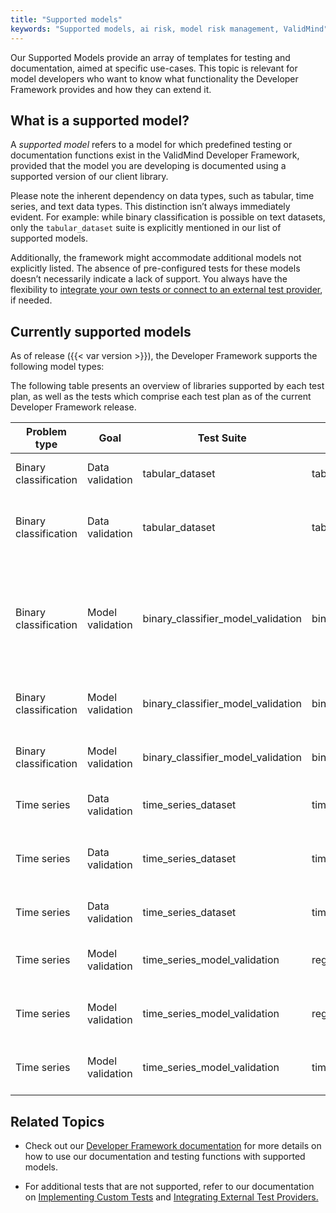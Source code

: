 ```yaml
---
title: "Supported models"
keywords: "Supported models, ai risk, model risk management, ValidMind"
---
```


Our Supported Models provide an array of templates for testing and documentation, aimed at specific use-cases. This topic is relevant for model developers who want to know what functionality the Developer Framework provides and how they can extend it. 

## What is a supported model?

A _supported model_ refers to a model for which predefined testing or documentation functions exist in the ValidMind Developer Framework, provided that the model you are developing is documented using a supported version of our client library.

<!--- TO DO This text might need a bit more expansion --->
Please note the inherent dependency on data types, such as tabular, time series, and text data types. This distinction isn't always immediately evident. For example: while binary classification is possible on text datasets, only the `tabular_dataset` suite is explicitly mentioned in our list of supported models.

Additionally, the framework might accommodate additional models not explicitly listed. The absence of pre-configured tests for these models doesn't necessarily indicate a lack of support. You always have the flexibility to [integrate your own tests or connect to an external test provider](../notebooks/external_test_providers_demo.ipynb), if needed.

## Currently supported models

As of release ({{< var version >}}), the Developer Framework supports the following model types: 

The following table presents an overview of libraries supported by each test plan, as well as the tests which comprise each test plan as of the current Developer Framework release. 

| Problem type | Goal | Test Suite | Test plans | Supported Libraries | Tests |
|--------------|------|------------|------------|---------------------|-------|
| Binary classification | Data validation | tabular_dataset | tabular_dataset_description | numpy, pandas | DatasetMetadata, DatasetDescription, DescriptiveStatistics, DatasetCorrelations |
| Binary classification | Data validation | tabular_dataset | tabular_data_quality | numpy, pandas | ClassImbalance, Duplicates, HighCardinality, HighPearsonCorrelation, MissingValues, Skewness, UniqueRows, TooManyZeroValues |
| Binary classification | Model validation | binary_classifier_model_validation | binary_classifier_metrics | sklearn.RandomForestClassifier, sklearn.LogisticRegression, xgboost.XGBClassifier, CatBoostClassifier | ModelMetadata, DatasetSplit, ConfusionMatrix, ClassifierInSamplePerformance, ClassifierOutOfSamplePerformance, PermutationFeatureImportance, PrecisionRecallCurve, ROCCurve, CharacteristicStabilityIndex, PopulationStabilityIndex, SHAPGlobalImportance |
| Binary classification | Model validation | binary_classifier_model_validation | binary_classifier_validation | sklearn.RandomForestClassifier, sklearn.LogisticRegression, xgboost.XGBClassifier, CatBoostClassifier | MinimumAccuracy, MinimumF1Score, MinimumROCAUCScore, TrainingTestDegradation |
| Binary classification | Model validation | binary_classifier_model_validation | binary_classifier_model_diagnosis | sklearn.RandomForestClassifier, sklearn.LogisticRegression, xgboost.XGBClassifier, CatBoostClassifier | OverfitDiagnosis, WeakspotsDiagnosis, RobustnessDiagnosis |
| Time series | Data validation | time_series_dataset | time_series_data_quality | numpy, pandas | TimeSeriesOutliers, TimeSeriesMissingValues, TimeSeriesFrequency |
| Time series | Data validation | time_series_dataset | time_series_univariate | numpy, pandas | TimeSeriesLinePlot, TimeSeriesHistogram, ACFandPACFPlot, SeasonalDecompose, AutoSeasonality, AutoStationarity, RollingStatsPlot, AutoAR, AutoMA |
| Time series | Data validation | time_series_dataset | time_series_multivariate | numpy, pandas |  ScatterPlot, LaggedCorrelationHeatmap, EngleGrangerCoint, SpreadPlot |
| Time series | Model validation | time_series_model_validation | regression_model_performance | statsmodels.regression.linear_model.OLS, statsmodels.regression.linear_model.GLS, sklearn.linear_model.LinearRegression, xgboost.XGBRegressor | RegressionModelSummary |
| Time series | Model validation | time_series_model_validation | regression_models_comparison | statsmodels.regression.linear_model.OLS, statsmodels.regression.linear_model.GLS, sklearn.linear_model.LinearRegression, xgboost.XGBRegressor | RegressionModelInsampleComparison, RegressionModelOutsampleComparison |
| Time series | Model validation | time_series_model_validation | time_series_forecast | statsmodels.regression.linear_model.OLS, statsmodels.regression.linear_model.GLS, sklearn.linear_model.LinearRegression, xgboost.XGBRegressor | RegressionModelForecastPlot |

## Related Topics

* Check out our [Developer Framework documentation](get-started-developer-framework.qmd) for more details on how to use our documentation and testing functions with supported models.

* For additional tests that are not supported, refer to our documentation on [Implementing Custom Tests](../notebooks/how_to/implementing_custom_tests.ipynb) and [Integrating External Test Providers.](../notebooks/external_test_providers_demo.ipynb)
